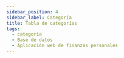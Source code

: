 ```yaml
---
sidebar_position: 4
sidebar_label: Categoría
title: Tabla de categorías
tags:
  - categoría
  - Base de datos
  - Aplicación web de finanzas personales
---
```



<Title nameTable="categories" />

Las <SpanYellow>categorías</SpanYellow> representa de
forma <SpanYellow>general</SpanYellow>, una manera
de <SpanYellow>clasificar</SpanYellow> las
diferentes <SpanYellow>operaciones</SpanYellow> de
tipo <SpanYellow>egreso</SpanYellow>.

## Columnas

<Field field="id" types="INT" isUnique isPrimaryKey comments="Clave primario" />

<Field field="user_id" types="INT" isForeignKey comments="Clave foráneo" />

<Field
  field="description"
  types="VARCHAR(255)"
  isUnique
  comments="Nombre de la categoría."
/>

<Field
  field="created_date"
  types="TIMESTAMP"
  comments="Información de auditoria, Fecha de creación del registro."
/>

<Field
  field="updated_date"
  isNull
  types="TIMESTAMP"
  comments="Información de auditoria, Fecha de actualización del registro."
/>

<Field
  field="deleted_date"
  isNull
  types="TIMESTAMP"
  comments="Información de auditoria, Fecha de eliminación del registro."
/>

## Indexes

<Index indexName="pkCategory" isPrimaryKey />

<Index indexName="ukCategory" isUnique fieldName="description" />

## Relaciones

<Relationship
  table="categories"
  cardinality="➡1:N➡"
  foreign="users"
  constraint=""
  relationship="1:N"
  field_id="id"
/>

<Relationship
  table="categories"
  cardinality="〰1:1〰"
  foreign="subcategories"
  constraint=""
  relationship="1:1"
  field_id="category_id"
/>
